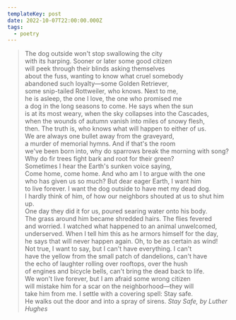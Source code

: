 ```yaml
---
templateKey: post
date: 2022-10-07T22:00:00.000Z
tags:
  - poetry
---
```

> The dog outside won't stop swallowing the city<br/>
> with its harping. Sooner or later some good citizen<br/>
> will peek through their blinds asking themselves<br/>
> about the fuss, wanting to know what cruel somebody<br/>
> abandoned such loyalty—some Golden Retriever,<br/>
> some snip-tailed Rottweiler, who knows. Next to me,<br/>
> he is asleep, the one I love, the one who promised me<br/>
> a dog in the long seasons to come. He says when the sun<br/>
> is at its most weary, when the sky collapses into the Cascades,<br/>
> when the wounds of autumn vanish into miles of snowy flesh,<br/>
> then. The truth is, who knows what will happen to either of us.<br/>
> We are always one bullet away from the graveyard,<br/>
> a murder of memorial hymns. And if that's the room<br/>
> we've been born into, why do sparrows break the morning with song?<br/>
> Why do fir trees fight bark and root for their green?<br/>
> Sometimes I hear the Earth's sunken voice saying,<br/>
> Come home, come home. And who am I to argue with the one<br/>
> who has given us so much? But dear eager Earth, I want him<br/>
> to live forever. I want the dog outside to have met my dead dog.<br/>
> I hardly think of him, of how our neighbors shouted at us to shut him up.<br/>
> One day they did it for us, poured searing water onto his body.<br/>
> The grass around him became shredded hairs. The flies fevered<br/>
> and worried. I watched what happened to an animal unwelcomed,<br/>
> underserved. When I tell him this as he armors himself for the day,<br/>
> he says that will never happen again. Oh, to be as certain as wind!<br/>
> Not true, I want to say, but I can't have everything. I can't<br/>
> have the yellow from the small patch of dandelions, can't have<br/>
> the echo of laughter rolling over rooftops, over the hush<br/>
> of engines and bicycle bells, can't bring the dead back to life.<br/>
> We won't live forever, but I am afraid some wrong citizen<br/>
> will mistake him for a scar on the neighborhood—they will<br/>
> take him from me. I settle with a covering spell: Stay safe.<br/>
> He walks out the door and into a spray of sirens.
> <cite>Stay Safe, by Luther Hughes</cite>
